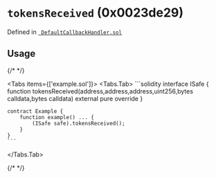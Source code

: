 

<LegacyCallout />

# `tokensReceived` (0x0023de29)






Defined in [` DefaultCallbackHandler.sol`](https://github.com/safe-global/safe-smart-account/tree/v1.3.0/contracts/handler/DefaultCallbackHandler.sol#L44)


## Usage

{/* <!-- vale off --> */}

<Tabs items={['example.sol']}>
  <Tabs.Tab>
    ```solidity
    interface ISafe {
        function tokensReceived(address,address,address,uint256,bytes calldata,bytes calldata) external pure override
    }

    contract Example {
        function example() ... {
            (ISafe safe).tokensReceived();
        }
    }
    ```
  </Tabs.Tab>
</Tabs>

{/* <!-- vale on --> */}






